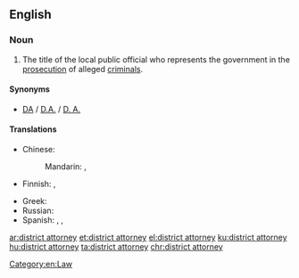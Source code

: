 ==English==
{{wikipedia}}

===Noun===
{{en-noun|head=[[district]] [[attorney]]}}

# {{label|en|American}} The title of the local public official who represents the government in the [[prosecution]] of alleged [[criminal]]s.

====Synonyms====
* [[DA]] / [[D.A.]] / [[D. A.]] {{gloss|abbreviation}}

====Translations====
{{trans-top|title}}
* Chinese:
*: Mandarin: {{t|cmn|地方檢察官|sc=Hani}}, {{t|cmn|地方检察官|tr=dìfāng jiǎncháguān|sc=Hani}}
* Finnish: {{t|fi|piirisyyttäjä}}, {{t|fi|yleinen syyttäjä}}
{{trans-mid}}
* Greek: {{t+|el|εισαγγελέας|m}}
* Russian: {{t+|ru|прокуро́р|m}}
* Spanish: {{t+|es|fiscal|m|f}}, {{t|es|procurador|m}}, {{t+|es|procuradora|f}}
{{trans-bottom}}

[[Category:en:Law]]

[[ar:district attorney]]
[[et:district attorney]]
[[el:district attorney]]
[[ku:district attorney]]
[[hu:district attorney]]
[[ta:district attorney]]
[[chr:district attorney]]